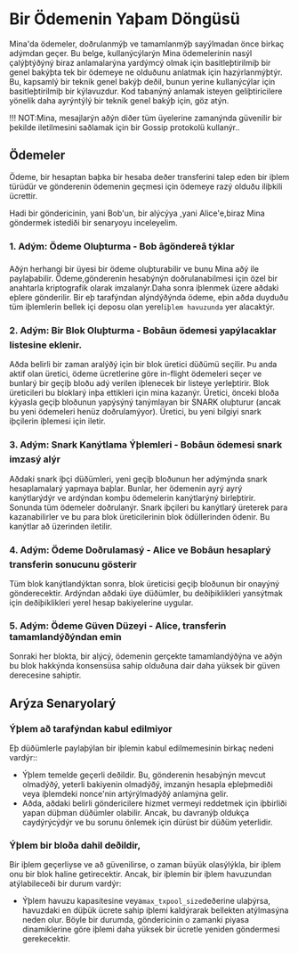 
# Bir Ödemenin Yaþam Döngüsü

Mina'da ödemeler, doðrulanmýþ ve tamamlanmýþ sayýlmadan önce birkaç adýmdan geçer. Bu belge, kullanýcýlarýn Mina ödemelerinin nasýl çalýþtýðýný biraz anlamalarýna yardýmcý olmak için basitleþtirilmiþ bir genel bakýþta tek bir ödemeye ne olduðunu anlatmak için hazýrlanmýþtýr. Bu, kapsamlý bir teknik genel bakýþ deðil, bunun yerine kullanýcýlar için basitleþtirilmiþ bir kýlavuzdur. Kod tabanýný anlamak isteyen geliþtiricilere yönelik daha ayrýntýlý bir teknik genel bakýþ için, <DocLink copy="bir ödemenin teknik yaþam döngüsüne" url="/architecture/lifecycle-payment-technical" />göz atýn.

!!! NOT:Mina, mesajlarýn aðýn diðer tüm üyelerine zamanýnda güvenilir bir þekilde iletilmesini saðlamak için bir Gossip protokolü kullanýr..

## Ödemeler

Ödeme, bir hesaptan baþka bir hesaba deðer transferini talep eden bir iþlem türüdür ve gönderenin ödemenin geçmesi için ödemeye razý olduðu iliþkili ücrettir.

Hadi bir göndericinin, yani Bob'un, bir alýcýya ,yani Alice'e,biraz Mina göndermek istediði bir senaryoyu inceleyelim.

### 1. Adým: Ödeme Oluþturma - Bob âgöndereâ týklar

Aðýn herhangi bir üyesi bir ödeme oluþturabilir ve bunu Mina aðý ile paylaþabilir. Ödeme,gönderenin hesabýnýn doðrulanabilmesi için özel bir anahtarla kriptografik olarak imzalanýr.Daha sonra iþlenmek üzere aðdaki eþlere gönderilir. Bir eþ tarafýndan alýndýðýnda ödeme, eþin aðda duyduðu tüm iþlemlerin bellek içi deposu olan yerel`iþlem havuzunda` yer alacaktýr.

### 2. Adým: Bir Blok Oluþturma - Bobâun ödemesi yapýlacaklar listesine eklenir.

Aðda belirli bir zaman aralýðý için bir blok üretici düðümü seçilir. Þu anda aktif olan üretici, ödeme ücretlerine göre in-flight ödemeleri seçer ve bunlarý bir geçiþ bloðu adý verilen iþlenecek bir listeye yerleþtirir. Blok üreticileri bu bloklarý inþa ettikleri için mina kazanýr. Üretici, önceki bloða kýyasla geçiþ bloðunun yapýsýný tanýmlayan bir SNARK oluþturur (ancak bu yeni ödemeleri henüz doðrulamýyor). Üretici, bu yeni bilgiyi snark iþçilerin iþlemesi için iletir.

### 3. Adým: Snark Kanýtlama Ýþlemleri - Bobâun ödemesi snark imzasý alýr

Aðdaki snark iþçi düðümleri, yeni geçiþ bloðunun her adýmýnda snark hesaplamalarý yapmaya baþlar. Bunlar, her ödemenin ayrý ayrý kanýtlarýdýr ve ardýndan komþu ödemelerin kanýtlarýný birleþtirir. Sonunda tüm ödemeler doðrulanýr. Snark iþçileri bu kanýtlarý üreterek para kazanabilirler ve bu para blok üreticilerinin blok ödüllerinden ödenir. Bu kanýtlar að üzerinden iletilir.

### 4. Adým: Ödeme Doðrulamasý - Alice ve Bobâun hesaplarý transferin sonucunu gösterir

Tüm blok kanýtlandýktan sonra, blok üreticisi geçiþ bloðunun bir onayýný gönderecektir. Ardýndan aðdaki üye düðümler, bu deðiþiklikleri yansýtmak için deðiþiklikleri yerel hesap bakiyelerine uygular.

### 5. Adým: Ödeme Güven Düzeyi - Alice, transferin tamamlandýðýndan emin

Sonraki her blokta, bir alýcý, ödemenin gerçekte tamamlandýðýna ve aðýn bu blok hakkýnda konsensüsa sahip olduðuna dair daha yüksek bir güven derecesine sahiptir.

## Arýza Senaryolarý

### Ýþlem að tarafýndan kabul edilmiyor

Eþ düðümlerle paylaþýlan bir iþlemin kabul edilmemesinin birkaç nedeni vardýr::

- Ýþlem temelde geçerli deðildir. Bu, gönderenin hesabýnýn mevcut olmadýðý, yeterli bakiyenin olmadýðý, imzanýn hesapla eþleþmediði veya iþlemdeki nonce'nin artýrýlmadýðý anlamýna gelir.
- Aðda, aðdaki belirli göndericilere hizmet vermeyi reddetmek için iþbirliði yapan düþman düðümler olabilir. Ancak, bu davranýþ oldukça caydýrýcýdýr ve bu sorunu önlemek için dürüst bir düðüm yeterlidir.

### Ýþlem bir bloða dahil deðildir,

Bir iþlem geçerliyse ve að güvenilirse, o zaman büyük olasýlýkla, bir iþlem onu bir blok haline getirecektir. Ancak, bir iþlemin bir iþlem havuzundan atýlabileceði bir durum vardýr:

- Ýþlem havuzu kapasitesine veya`max_txpool_size`deðerine ulaþýrsa, havuzdaki en düþük ücrete sahip iþlemi kaldýrarak bellekten atýlmasýna neden olur. Böyle bir durumda, göndericinin o zamanki piyasa dinamiklerine göre iþlemi daha yüksek bir ücretle yeniden göndermesi gerekecektir.
